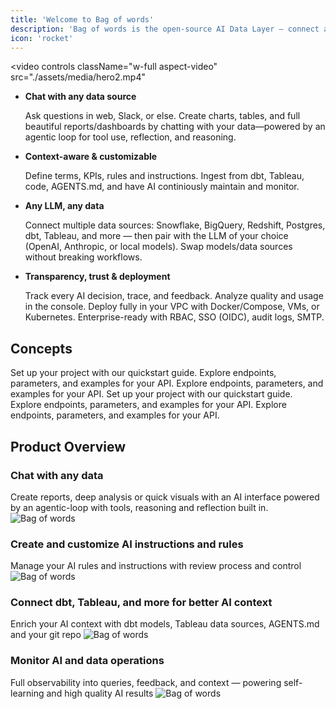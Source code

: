```yaml
---
title: 'Welcome to Bag of words'
description: 'Bag of words is the open-source AI Data Layer — connect any LLM to any data source with centralized context management, trust, observability, and control.'
icon: 'rocket'
---
```


<video
  controls
  className="w-full aspect-video"
  src="./assets/media/hero2.mp4"
></video>

* **Chat with any data source** 

  Ask questions in web, Slack, or else. Create charts, tables, and full beautiful reports/dashboards by chatting with your data—powered by an agentic loop for tool use, reflection, and reasoning.

*  **Context-aware & customizable** 
  
   Define terms, KPIs, rules and instructions. Ingest from dbt, Tableau, code, AGENTS.md, and have AI continiously maintain and monitor.

* **Any LLM, any data**

   Connect multiple data sources: Snowflake, BigQuery, Redshift, Postgres, dbt, Tableau, and more — then pair with the LLM of your choice (OpenAI, Anthropic, or local models). Swap models/data sources without breaking workflows.

*  **Transparency, trust & deployment**

   Track every AI decision, trace, and feedback. Analyze quality and usage in the console. Deploy fully in your VPC with Docker/Compose, VMs, or Kubernetes. Enterprise-ready with RBAC, SSO (OIDC), audit logs, SMTP.

## Concepts

<Columns cols={3}>
  <Card title="Agent">
    Set up your project with our quickstart guide.
  </Card>
  <Card title="Instructions">
    Explore endpoints, parameters, and examples for your API.
  </Card>
    <Card title="Context Management">
    Explore endpoints, parameters, and examples for your API.
  </Card>
</Columns>
<Columns cols={3}>
  <Card title="Data sources">
    Set up your project with our quickstart guide.
  </Card>
  <Card title="Quality">
    Explore endpoints, parameters, and examples for your API.
  </Card>
    <Card title="">
    Explore endpoints, parameters, and examples for your API.
  </Card>
</Columns>


## Product Overview

### Chat with any data
Create reports, deep analysis or quick visuals with an AI interface powered by an agentic-loop with tools, reasoning and reflection built in. 
![Bag of words](./assets/media/chat.png)

### Create and customize AI instructions and rules
Manage your AI rules and instructions with review process and control
![Bag of words](./media/instructions.png)

### Connect dbt, Tableau, and more for better AI context
Enrich your AI context with dbt models, Tableau data sources, AGENTS.md and your git repo
![Bag of words](./media/dbt.png)

### Monitor AI and data operations
Full observability into queries, feedback, and context — powering self-learning and high quality AI results
![Bag of words](./media/monitoring.png)